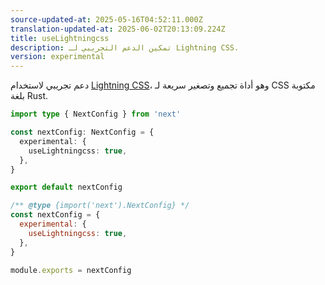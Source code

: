 ```yaml
---
source-updated-at: 2025-05-16T04:52:11.000Z
translation-updated-at: 2025-06-02T20:13:09.224Z
title: useLightningcss
description: تمكين الدعم التجريبي لـ Lightning CSS.
version: experimental
---
```


دعم تجريبي لاستخدام [Lightning CSS](https://lightningcss.dev)، وهو أداة تجميع وتصغير سريعة لـ CSS مكتوبة بلغة Rust.

```ts filename="next.config.ts" switcher
import type { NextConfig } from 'next'

const nextConfig: NextConfig = {
  experimental: {
    useLightningcss: true,
  },
}

export default nextConfig
```

```js filename="next.config.js" switcher
/** @type {import('next').NextConfig} */
const nextConfig = {
  experimental: {
    useLightningcss: true,
  },
}

module.exports = nextConfig
```